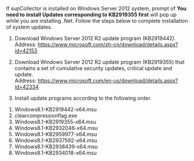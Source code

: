 If supCollector is installed on Windows Server 2012 system, prompt of **You need to install Updates corresponding to KB2919355 first** will pop up while you are installing .Net.
Follow the steps below to complete installation of system updates.
1. Download Windows Server 2012 R2 update program (KB2919442).<br/>
Address: https://www.microsoft.com/zh-cn/download/details.aspx?id=42153

2. Download Windows Server 2012 R2 update program (KB2919355) that contains a set of cumulative security updates, critical update and update.<br/>
Address: https://www.microsoft.com/en-us/download/details.aspx?id=42334

3. Install update programs according to the following order.
<ol>
<li>Windows8.1-KB2919442-x64.msu</li>
<li>clearcompressionflag.exe</li>
<li>Windows8.1-KB2919355-x64.msu</li>
<li>Windows8.1-KB2932046-x64.msu</li>
<li>Windows8.1-KB2959977-x64.msu</li>
<li>Windows8.1-KB2937592-x64.msu</li>
<li>Windows8.1-KB2938439-x64.msu</li>
<li>Windows8.1-KB2934018-x64.msu</li>
</ol>